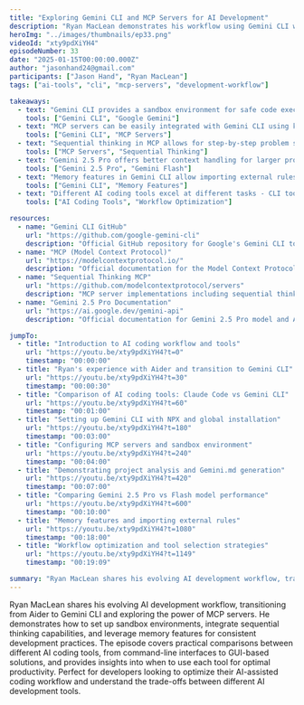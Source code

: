 ```yaml
---
title: "Exploring Gemini CLI and MCP Servers for AI Development"
description: "Ryan MacLean demonstrates his workflow using Gemini CLI with MCP servers, showing how to set up sandbox environments and integrate with various AI coding tools for enhanced development productivity."
heroImg: "../images/thumbnails/ep33.png"
videoId: "xty9pdXiYH4"
episodeNumber: 33
date: "2025-01-15T00:00:00.000Z"
author: "jasonhand24@gmail.com"
participants: ["Jason Hand", "Ryan MacLean"]
tags: ["ai-tools", "cli", "mcp-servers", "development-workflow"]

takeaways:
  - text: "Gemini CLI provides a sandbox environment for safe code execution with YOLO mode for experimental features"
    tools: ["Gemini CLI", "Google Gemini"]
  - text: "MCP servers can be easily integrated with Gemini CLI using keyboard shortcuts like Ctrl-T to view available tools"
    tools: ["Gemini CLI", "MCP Servers"]
  - text: "Sequential thinking in MCP allows for step-by-step problem solving and better context management"
    tools: ["MCP Servers", "Sequential Thinking"]
  - text: "Gemini 2.5 Pro offers better context handling for larger projects compared to Flash model"
    tools: ["Gemini 2.5 Pro", "Gemini Flash"]
  - text: "Memory features in Gemini CLI allow importing external rules and guidelines for consistent development"
    tools: ["Gemini CLI", "Memory Features"]
  - text: "Different AI coding tools excel at different tasks - CLI tools for quick prototypes, GUI tools for complex development"
    tools: ["AI Coding Tools", "Workflow Optimization"]

resources:
  - name: "Gemini CLI GitHub"
    url: "https://github.com/google-gemini-cli"
    description: "Official GitHub repository for Google's Gemini CLI tool"
  - name: "MCP (Model Context Protocol)"
    url: "https://modelcontextprotocol.io/"
    description: "Official documentation for the Model Context Protocol standard"
  - name: "Sequential Thinking MCP"
    url: "https://github.com/modelcontextprotocol/servers"
    description: "MCP server implementations including sequential thinking capabilities"
  - name: "Gemini 2.5 Pro Documentation"
    url: "https://ai.google.dev/gemini-api"
    description: "Official documentation for Gemini 2.5 Pro model and API"

jumpTo:
  - title: "Introduction to AI coding workflow and tools"
    url: "https://youtu.be/xty9pdXiYH4?t=0"
    timestamp: "00:00:00"
  - title: "Ryan's experience with Aider and transition to Gemini CLI"
    url: "https://youtu.be/xty9pdXiYH4?t=30"
    timestamp: "00:00:30"
  - title: "Comparison of AI coding tools: Claude Code vs Gemini CLI"
    url: "https://youtu.be/xty9pdXiYH4?t=60"
    timestamp: "00:01:00"
  - title: "Setting up Gemini CLI with NPX and global installation"
    url: "https://youtu.be/xty9pdXiYH4?t=180"
    timestamp: "00:03:00"
  - title: "Configuring MCP servers and sandbox environment"
    url: "https://youtu.be/xty9pdXiYH4?t=240"
    timestamp: "00:04:00"
  - title: "Demonstrating project analysis and Gemini.md generation"
    url: "https://youtu.be/xty9pdXiYH4?t=420"
    timestamp: "00:07:00"
  - title: "Comparing Gemini 2.5 Pro vs Flash model performance"
    url: "https://youtu.be/xty9pdXiYH4?t=600"
    timestamp: "00:10:00"
  - title: "Memory features and importing external rules"
    url: "https://youtu.be/xty9pdXiYH4?t=1080"
    timestamp: "00:18:00"
  - title: "Workflow optimization and tool selection strategies"
    url: "https://youtu.be/xty9pdXiYH4?t=1149"
    timestamp: "00:19:09"

summary: "Ryan MacLean shares his evolving AI development workflow, transitioning from Aider to Gemini CLI and exploring the power of MCP servers. He demonstrates how to set up sandbox environments, integrate sequential thinking capabilities, and leverage memory features for consistent development practices. The episode covers practical comparisons between different AI coding tools, from command-line interfaces to GUI-based solutions, and provides insights into when to use each tool for optimal productivity. Perfect for developers looking to optimize their AI-assisted coding workflow and understand the trade-offs between different AI development tools."
---
```


Ryan MacLean shares his evolving AI development workflow, transitioning from Aider to Gemini CLI and exploring the power of MCP servers. He demonstrates how to set up sandbox environments, integrate sequential thinking capabilities, and leverage memory features for consistent development practices. The episode covers practical comparisons between different AI coding tools, from command-line interfaces to GUI-based solutions, and provides insights into when to use each tool for optimal productivity. Perfect for developers looking to optimize their AI-assisted coding workflow and understand the trade-offs between different AI development tools. 